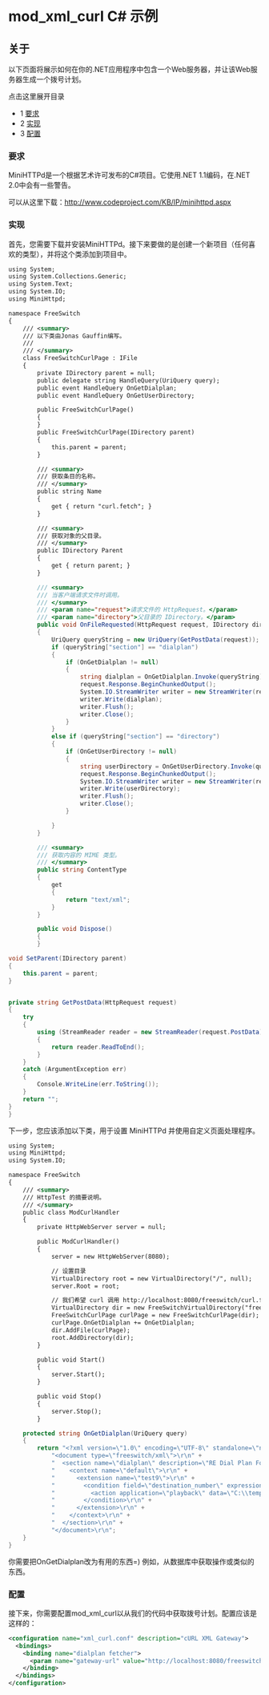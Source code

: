 # mod_xml_curl C# 示例

## 关于

以下页面将展示如何在你的.NET应用程序中包含一个Web服务器，并让该Web服务器生成一个拨号计划。

点击这里展开目录

* 1 [要求](#requirements)
* 2 [实现](#implementation)
* 3 [配置](#configuration)

### 要求

MiniHTTPd是一个根据艺术许可发布的C#项目。它使用.NET 1.1编码，在.NET 2.0中会有一些警告。

可以从这里下载：<http://www.codeproject.com/KB/IP/minihttpd.aspx>

### 实现

首先，您需要下载并安装MiniHTTPd。接下来要做的是创建一个新项目（任何喜欢的类型），并将这个类添加到项目中。

```xml
using System;
using System.Collections.Generic;
using System.Text;
using System.IO;
using MiniHttpd;

namespace FreeSwitch
{
    /// <summary>
    /// 以下类由Jonas Gauffin编写。
    /// 
    /// </summary>
    class FreeSwitchCurlPage : IFile
    {
        private IDirectory parent = null;
        public delegate string HandleQuery(UriQuery query);
        public event HandleQuery OnGetDialplan;
        public event HandleQuery OnGetUserDirectory;       

        public FreeSwitchCurlPage()
        {
        }
        public FreeSwitchCurlPage(IDirectory parent)
        {
            this.parent = parent;
        }

        /// <summary>
        /// 获取条目的名称。
        /// </summary>
        public string Name
        {
            get { return "curl.fetch"; }
        }

        /// <summary>
        /// 获取对象的父目录。
        /// </summary>
        public IDirectory Parent
        {
            get { return parent; }
        }
```

```csharp
        /// <summary>
        /// 当客户端请求文件时调用。
        /// </summary>
        /// <param name="request">请求文件的 HttpRequest。</param>
        /// <param name="directory">父目录的 IDirectory。</param>
        public void OnFileRequested(HttpRequest request, IDirectory directory)
        {
            UriQuery queryString = new UriQuery(GetPostData(request));
            if (queryString["section"] == "dialplan")
            {
                if (OnGetDialplan != null)
                {
                    string dialplan = OnGetDialplan.Invoke(queryString);
                    request.Response.BeginChunkedOutput();
                    System.IO.StreamWriter writer = new StreamWriter(request.Response.ResponseContent);
                    writer.Write(dialplan);
                    writer.Flush();
                    writer.Close();
                }
            }
            else if (queryString["section"] == "directory")
            {
                if (OnGetUserDirectory != null)
                {
                    string userDirectory = OnGetUserDirectory.Invoke(queryString);
                    request.Response.BeginChunkedOutput();
                    System.IO.StreamWriter writer = new StreamWriter(request.Response.ResponseContent);
                    writer.Write(userDirectory);
                    writer.Flush();
                    writer.Close();
                }

            }
        }

        /// <summary>
        /// 获取内容的 MIME 类型。
        /// </summary>
        public string ContentType
        {
            get
            {
                return "text/xml";
            }
        }

        public void Dispose()
        {
        }
```

```csharp
void SetParent(IDirectory parent)
{
    this.parent = parent;
}


private string GetPostData(HttpRequest request)
{
    try
    {
        using (StreamReader reader = new StreamReader(request.PostData))
        {
            return reader.ReadToEnd();
        }
    }
    catch (ArgumentException err)
    {
        Console.WriteLine(err.ToString());
    }
    return "";
}
}
```

下一步，您应该添加以下类，用于设置 MiniHTTPd 并使用自定义页面处理程序。

```xml
using System;
using MiniHttpd;
using System.IO;

namespace FreeSwitch
{
    /// <summary>
    /// HttpTest 的摘要说明。
    /// </summary>
    public class ModCurlHandler
    {
        private HttpWebServer server = null;

        public ModCurlHandler()
        {
            server = new HttpWebServer(8080);

            // 设置目录
            VirtualDirectory root = new VirtualDirectory("/", null);
            server.Root = root;

            // 我们希望 curl 调用 http://localhost:8080/freeswitch/curl.fetch
            VirtualDirectory dir = new FreeSwitchVirtualDirectory("freeswitch", root);
            FreeSwitchCurlPage curlPage = new FreeSwitchCurlPage(dir);
            curlPage.OnGetDialplan += OnGetDialplan;
            dir.AddFile(curlPage);
            root.AddDirectory(dir);
        }

        public void Start()
        {
            server.Start();
        }

        public void Stop()
        {
            server.Stop();
        }
```

```csharp
	protected string OnGetDialplan(UriQuery query)
	{
		return "<?xml version=\"1.0\" encoding=\"UTF-8\" standalone=\"no\"?>\r\n" +
			"<document type=\"freeswitch/xml\">\r\n" +
			"  <section name=\"dialplan\" description=\"RE Dial Plan For FreeSwitch\">\r\n" +
			"    <context name=\"default\">\r\n" +
			"      <extension name=\"test9\">\r\n" +
			"        <condition field=\"destination_number\" expression=\"^1111$\">\r\n" +
			"          <action application=\"playback\" data=\"C:\\temp\\sounds\\tt-monkeys.wav\"/>\r\n" +
			"        </condition>\r\n" +
			"      </extension>\r\n" +
			"    </context>\r\n" +
			"  </section>\r\n" +
			"</document>\r\n";
	}
}
```

你需要把OnGetDialplan改为有用的东西=) 例如，从数据库中获取操作或类似的东西。

### 配置

接下来，你需要配置mod\_xml\_curl以从我们的代码中获取拨号计划。配置应该是这样的：

```xml
<configuration name="xml_curl.conf" description="cURL XML Gateway">
  <bindings>
    <binding name="dialplan fetcher">
      <param name="gateway-url" value="http://localhost:8080/freeswitch/curl.fetch" bindings="dialplan"/>
    </binding>
  </bindings>
</configuration>
```
